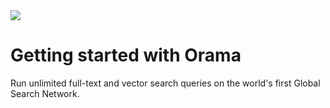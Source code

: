 
<div 
  className='flex flex-col w-full justify-center items-center p-10'
  style={{
    backgroundImage: 'url(/bg-dark.svg)',
    backgroundRepeat: 'no-repeat',
    backgroundSize: 'cover',
    height: 'calc(100vh - 200px)'
  }}
>
  <div>
    <img src='/icons/doc-icon-dark.svg' className='w-12 h-12 mb-4' />
  </div>
  <h1 className='text-6xl font-bold text-center'>
    Getting started with Orama
  </h1>
  <p className='text-l text-center mt-4 text-zinc-400'>
    Run unlimited full-text and vector search queries on the world's first Global Search Network.
  </p>
  <div className='mt-14'>
    <DocCards />
  </div>
</div>
